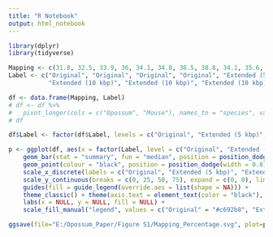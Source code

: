 ```yaml
---
title: "R Notebook"
output: html_notebook
---
```



```r

library(dplyr)
library(tidyverse)

Mapping <- c(31.8, 32.5, 33.9, 36, 34.1, 34.8, 36.5, 38.8, 34.1, 35.6, 37.3, 39.6, 60.8, 61.0) # Reads mapped confidently to transcriptome
Label <- c("Original", "Original", "Original", "Original", "Extended (5 kbp)", "Extended (5 kbp)", "Extended (5 kbp)", "Extended (5 kbp)", 
           "Extended (10 kbp)", "Extended (10 kbp)", "Extended (10 kbp)", "Extended (10 kbp)", "Mouse", "Mouse")

df <- data.frame(Mapping, Label)
# df <- df %>%
#   pivot_longer(cols = c("Opossum", "Mouse"), names_to = "species", values_to = "density")
# df

```


```r

df$Label <- factor(df$Label, levels = c("Original", "Extended (5 kbp)", "Extended (10 kbp)", "Mouse"))

p <- ggplot(df, aes(x = factor(Label, level = c("Original", "Extended (5 kbp)", "Extended (10 kbp)", "Mouse")), y = Mapping, fill = Label)) +
    geom_bar(stat = "summary", fun = "median", position = position_dodge(width = 0.8), width = 0.75) +
    geom_point(colour = "black", position = position_dodge(width = 0.8), size = 1) +
    scale_x_discrete(labels = c("Original", "Extended (5 kbp)", "Extended (10 kbp)", "Mouse")) +
    scale_y_continuous(breaks = c(0, 25, 50, 75), expand = c(0, 0), limits = c(0, 75)) +
    guides(fill = guide_legend(override.aes = list(shape = NA))) +
    theme_classic() + theme(axis.text = element_text(color = "black"), legend.text = element_text(size = 10)) + 
    labs(x = NULL, y = NULL, fill = NULL) + 
    scale_fill_manual("legend", values = c("Original" = "#c692b8", "Extended (5 kbp)" = "#c692b8", "Extended (10 kbp)" = "#c692b8", "Mouse" = "#aaaaaa"))

ggsave(file="E:/Opossum_Paper/Figure S1/Mapping_Percentage.svg", plot=p, width=3.5, height=3)

```


